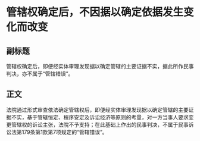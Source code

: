 # 管辖权确定后，不因据以确定依据发生变化而改变
## 副标题
管辖权确定后，即便经实体审理发现据以确定管辖的主要证据不实，据此所作民事判决，亦不属于“管辖错误”。
## 正文
法院通过形式审查依法确定管辖权后，即便经实体审理发现据以确定管辖的主要证据不实，基于管辖恒定、程序安定及诉讼经济等原则的考量，对一方当事人要求变更管辖权的诉讼主张，法院不予支持；在此基础上作出的民事判决，不属于民事诉讼法第179条第1款第7项规定的“管辖错误”。